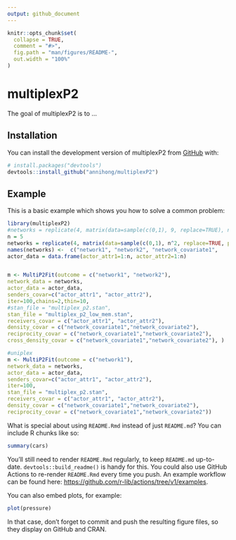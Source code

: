 ```yaml
---
output: github_document
---
```


<!-- README.md is generated from README.Rmd. Please edit that file -->

```r
knitr::opts_chunk$set(
  collapse = TRUE,
  comment = "#>",
  fig.path = "man/figures/README-",
  out.width = "100%"
)
```

# multiplexP2

<!-- badges: start -->
<!-- badges: end -->

The goal of multiplexP2 is to ...

## Installation

You can install the development version of multiplexP2 from [GitHub](https://github.com/) with:

``` r
# install.packages("devtools")
devtools::install_github("annihong/multiplexP2")
```

## Example

This is a basic example which shows you how to solve a common problem:

```r
library(multiplexP2)
#networks = replicate(4, matrix(data=sample(c(0,1), 9, replace=TRUE), nrow=3), simplify = FALSE)
n = 5
networks = replicate(4, matrix(data=sample(c(0,1), n^2, replace=TRUE, prob=c(0.7,0.3)), nrow=n), simplify = FALSE) #self loops are ignored
names(networks) <-  c("network1", "network2", "network_covariate1",      "network_covariate2")
actor_data = data.frame(actor_attr1=1:n, actor_attr2=1:n)


m <- MultiP2Fit(outcome = c("network1", "network2"), 
network_data = networks, 
actor_data = actor_data, 
senders_covar=c("actor_attr1", "actor_attr2"),
iter=100,chains=2,thin=10,
#stan_file = "multiplex_p2.stan",
stan_file = "multiplex_p2_low_mem.stan",
receivers_covar = c("actor_attr1", "actor_attr2"),
density_covar = c("network_covariate1","network_covariate2"),
reciprocity_covar = c("network_covariate1","network_covariate2"),
cross_density_covar = c("network_covariate1","network_covariate2"), )

#uniplex
m <- MultiP2Fit(outcome = c("network1"), 
network_data = networks, 
actor_data = actor_data, 
senders_covar=c("actor_attr1", "actor_attr2"),
iter=100,
stan_file = "multiplex_p2.stan",
receivers_covar = c("actor_attr1", "actor_attr2"),
density_covar = c("network_covariate1","network_covariate2"),
reciprocity_covar = c("network_covariate1","network_covariate2"))
```

What is special about using `README.Rmd` instead of just `README.md`? You can include R chunks like so:

```r
summary(cars)
```

You'll still need to render `README.Rmd` regularly, to keep `README.md` up-to-date. `devtools::build_readme()` is handy for this. You could also use GitHub Actions to re-render `README.Rmd` every time you push. An example workflow can be found here: <https://github.com/r-lib/actions/tree/v1/examples>.

You can also embed plots, for example:

```r
plot(pressure)
```

In that case, don't forget to commit and push the resulting figure files, so they display on GitHub and CRAN.
